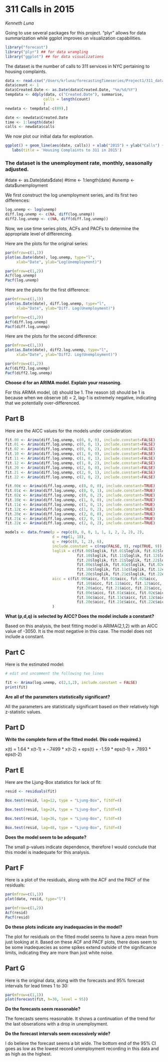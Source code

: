 311 Calls in 2015 
==========
*Kenneth Luna*

Going to use several packages for this project.  "plyr" allows for data summarization while ggplot improves on visualization capabilities. 

```r
library("forecast")
library("plyr") ## for data wrangling 
library("ggplot") ## for data visualizations 
```

The dataset is the number of calls to 311 services in NYC pertaining to housing complaints.  

```r
data <- read.csv("/Users/krluna/forecastingTimeseries/Project1/311_data.csv")
data$count <- 1
data$Created.Date <- as.Date(data$Created.Date, "%m/%d/%Y")
tempdata <- ddply(data, c("Created.Date"), summarise, 
                 calls = length(count)
                 )
newdata <- tempdata[-c(89),]

date <- newdata$Created.Date
time <- 1:length(date)
calls <- newdata$calls
```

We now plot our initial data for exploration.  

```r

ggplot() + geom_line(aes(date, calls)) + xlab("2015") + ylab("Calls") + 
   labs(title = 'Housing Complaints to 311 in 2015') 

```

### The dataset is the unemployment rate, monthly, seasonally adjusted.
#date <- as.Date(data$date)
#time <- 1:length(date)
#unemp <- data$unemployment

We first construct the log unemployment series, and its first two differences:
```r

log.unemp <- log(unemp)
diff.log.unemp <- c(NA, diff(log.unemp))
diff2.log.unemp <- c(NA, diff(diff.log.unemp))

```

Now, we use time series plots, ACFs and PACFs to determine the appropriate
level of differencing.

Here are the plots for the original series:

```r

par(mfrow=c(1,1))
plot(as.Date(date), log.unemp, type="l",
     xlab="Date", ylab="Log(Unemployment)")

par(mfrow=c(1,2))
Acf(log.unemp)
Pacf(log.unemp)

```

Here are the plots for the first difference:

```r
par(mfrow=c(1,1))
plot(as.Date(date), diff.log.unemp, type="l",
     xlab="Date", ylab="Diff. Log(Unemployment)")

par(mfrow=c(1,2))
Acf(diff.log.unemp)
Pacf(diff.log.unemp)

```

Here are the plots for the second difference:

```r

par(mfrow=c(1,1))
plot(as.Date(date), diff2.log.unemp, type="l",
     xlab="Date", ylab="Diff2. Log(Unemployment)")

par(mfrow=c(1,2))
Acf(diff2.log.unemp)
Pacf(diff2.log.unemp)

```


**Choose d for an ARIMA model.  Explain your reasoning.**

For this ARIMA model, (d) should be 1.  The reason (d) should be 1 is because when we observe
(d) = 2, lag-1 is extremely negative, indicating that we potentially over-differenced. 


Part B
------

Here are the AICC values for the models under consideration:

```r

fit.00 <- Arima(diff.log.unemp, c(0, 0, 0), include.constant=FALSE)
fit.01 <- Arima(diff.log.unemp, c(0, 0, 1), include.constant=FALSE)
fit.02 <- Arima(diff.log.unemp, c(0, 0, 2), include.constant=FALSE)
fit.10 <- Arima(diff.log.unemp, c(1, 0, 0), include.constant=FALSE)
fit.11 <- Arima(diff.log.unemp, c(1, 0, 1), include.constant=FALSE)
fit.12 <- Arima(diff.log.unemp, c(1, 0, 2), include.constant=FALSE)
fit.20 <- Arima(diff.log.unemp, c(2, 0, 0), include.constant=FALSE)
fit.21 <- Arima(diff.log.unemp, c(2, 0, 1), include.constant=FALSE)
fit.22 <- Arima(diff.log.unemp, c(2, 0, 2), include.constant=FALSE)

fit.00c <- Arima(diff.log.unemp, c(0, 0, 0), include.constant=TRUE)
fit.01c <- Arima(diff.log.unemp, c(0, 0, 1), include.constant=TRUE)
fit.02c <- Arima(diff.log.unemp, c(0, 0, 2), include.constant=TRUE)
fit.10c <- Arima(diff.log.unemp, c(1, 0, 0), include.constant=TRUE)
fit.11c <- Arima(diff.log.unemp, c(1, 0, 1), include.constant=TRUE)
fit.12c <- Arima(diff.log.unemp, c(1, 0, 2), include.constant=TRUE)
fit.20c <- Arima(diff.log.unemp, c(2, 0, 0), include.constant=TRUE)
fit.21c <- Arima(diff.log.unemp, c(2, 0, 1), include.constant=TRUE)
fit.22c <- Arima(diff.log.unemp, c(2, 0, 2), include.constant=TRUE)

models <- data.frame(p = rep(c(0, 0, 0, 1, 1, 1, 2, 2, 2), 2),
                     d = rep(1, 18),
                     q = rep(c(0, 1, 2), 6),
                     include.constant = c(rep(FALSE, 9), rep(TRUE, 9)),
                     loglik = c(fit.00$loglik, fit.01$loglik, fit.02$loglik,
                                fit.10$loglik, fit.11$loglik, fit.12$loglik,
                                fit.20$loglik, fit.21$loglik, fit.22$loglik,
                                fit.00c$loglik, fit.01c$loglik, fit.02c$loglik,
                                fit.10c$loglik, fit.11c$loglik, fit.12c$loglik,
                                fit.20c$loglik, fit.21c$loglik, fit.22c$loglik),
                     aicc = c(fit.00$aicc, fit.01$aicc, fit.02$aicc,
                                fit.10$aicc, fit.11$aicc, fit.12$aicc,
                                fit.20$aicc, fit.21$aicc, fit.22$aicc,
                                fit.00c$aicc, fit.01c$aicc, fit.02c$aicc,
                                fit.10c$aicc, fit.11c$aicc, fit.12c$aicc,
                                fit.20c$aicc, fit.21c$aicc, fit.22c$aicc)
                     )

```

**What (p,d,q) is selected by AICC?  Does the model include a constant?**

Based on this analysis, the best fitting model is ARIMA(2,1,2) with an AICC value of -3050.  It is the most negative in this case.  The model does not include a constant.  


Part C
------

Here is the estimated model:
```r
# edit and uncomment the following two lines

fit <- Arima(log.unemp, c(2,1,2), include.constant = FALSE)
print(fit)

```


**Are all of the parameters statistically significant?**

All the parameters are statistically significant based on their relatively high z-statistic values.  


Part D
------

**Write the complete form of the fitted model. (No code required.)**


x(t) = 1.64 * x(t-1) + -.7499 * x(t-2) + eps(t) + -1.59 * eps(t-1) + .7893 * eps(t-2)


Part E
------

Here are the Ljung-Box statistics for lack of fit:

```r

resid <- residuals(fit)

Box.test(resid, lag=12, type = "Ljung-Box", fitdf=4)

Box.test(resid, lag=24, type = "Ljung-Box", fitdf=4)

Box.test(resid, lag=36, type = "Ljung-Box", fitdf=4)

Box.test(resid, lag=48, type = "Ljung-Box", fitdf=4)

```

**Does the model seem to be adequate?**

The small p-values indicate dependence, therefore I would conclude that this model is inadequate for this analysis.  

Part F
------

Here is a plot of the residuals, along with the ACF and the PACF of the
residuals:

```r
par(mfrow=c(1,1))
plot(date, resid, type="l")

par(mfrow=c(1,2))
Acf(resid)
Pacf(resid)
```

**Do these plots indicate any inadequacies in the model?**

The plot for residuals on the fitted model seems to have a zero mean from just looking at it.  Based on these ACF and PACF plots, there does seem to be some inadequecies as some spikes extend outside of the significance limits, indicating they are more than just white noise.  


Part G
------

Here is the original data, along with the forecasts and 95% forecast intervals
for lead times 1 to 30:

```r
par(mfrow=c(1,1))
plot(forecast(fit, h=30, level = 95))
```

**Do the forecasts seem reasonable?**

The forecasts seems reasonable.  It shows a continuation of the trend for the last obserations with a drop in unemployment. 

**Do the forecast intervals seem excessively wide?**

I do believe the forecast seems a bit wide.  The bottom end of the 95% CI goes as low as the lowest record unemployment recording in this data and as high as the highest.  



